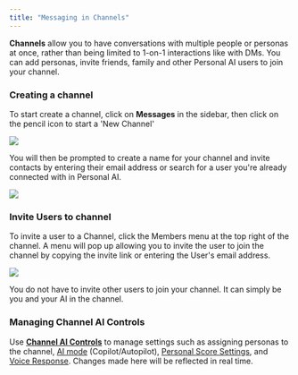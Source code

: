 ```yaml
---
title: "Messaging in Channels"
---
```


**Channels** allow you to have conversations with multiple people or personas at once, rather than being limited to 1-on-1 interactions like with DMs. You can add personas, invite friends, family and other Personal AI users to join your channel.

### Creating a channel

To start create a channel, click on **Messages** in the sidebar, then click on the pencil icon to start a 'New Channel'

![](image.png)

You will then be prompted to create a name for your channel and invite contacts by entering their email address or search for a user you're already connected with in Personal AI.

![](image.png)

### Invite Users to channel

To invite a user to a Channel, click the Members menu at the top right of the channel. A menu will pop up allowing you to invite the user to join the channel by copying the invite link or entering the User's email address.

![](image.png)

You do not have to invite other users to join your channel. It can simply be you and your AI in the channel.

### Managing Channel AI Controls

Use [**Channel AI Controls**](https://app.gitbook.com/o/nbVBaUyixnBYw8JgeVIt/s/dbMN7r709l6jIY1z4OHN/messaging-your-ai/messaging-in-channels/channel-ai-controls) to manage settings such as assigning personas to the channel, [AI mode](https://app.gitbook.com/o/nbVBaUyixnBYw8JgeVIt/s/dbMN7r709l6jIY1z4OHN/messaging-your-ai/ai-controls#ai-mode-setting) (Copilot/Autopilot), [Personal Score Settings](https://app.gitbook.com/o/nbVBaUyixnBYw8JgeVIt/s/dbMN7r709l6jIY1z4OHN/messaging-your-ai/ai-controls#personal-score-settings), and [Voice Response](https://app.gitbook.com/o/nbVBaUyixnBYw8JgeVIt/s/dbMN7r709l6jIY1z4OHN/messaging-your-ai/ai-controls#voice-responses). Changes made here will be reflected in real time.
